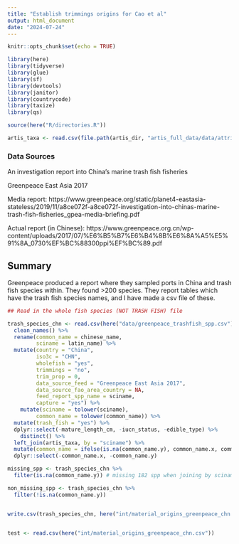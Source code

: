 ```yaml
---
title: "Establish trimmings origins for Cao et al"
output: html_document
date: "2024-07-24"
---
```



```r

knitr::opts_chunk$set(echo = TRUE)

library(here)
library(tidyverse)
library(glue)
library(sf)
library(devtools)
library(janitor)
library(countrycode)
library(taxize)
library(qs)

source(here("R/directories.R"))

artis_taxa <- read.csv(file.path(artis_dir, "artis_full_data/data/attribute tables/sciname.csv")) ## read in attribute table with common names

```

### Data Sources

An investigation report into China’s marine trash fish fisheries 

Greenpeace East Asia 2017 

Media report: https://www.greenpeace.org/static/planet4-eastasia-stateless/2019/11/a8ce072f-a8ce072f-investigation-into-chinas-marine-trash-fish-fisheries_gpea-media-briefing.pdf 

Actual report (in Chinese): https://www.greenpeace.org.cn/wp-content/uploads/2017/07/%E6%B5%B7%E6%B4%8B%E6%8A%A5%E5%91%8A_0730%EF%BC%88300ppi%EF%BC%89.pdf  

## Summary

Greenpeace produced a report where they sampled ports in China and trash fish species within. They found >200 species. They report tables which have the trash fish species names, and I have made a csv file of these.  


```r

## Read in the whole fish species (NOT TRASH FISH) file

trash_species_chn <- read.csv(here("data/greenpeace_trashfish_spp.csv")) %>%
  clean_names() %>%
  rename(common_name = chinese_name, 
         sciname = latin_name) %>% 
  mutate(country = "China",
         iso3c = "CHN", 
         wholefish = "yes",
         trimmings = "no",
         trim_prop = 0,
         data_source_feed = "Greenpeace East Asia 2017",
         data_source_fao_area_country = NA,
         feed_report_spp_name = sciname,
         capture = "yes") %>%
    mutate(sciname = tolower(sciname),
         common_name = tolower(common_name)) %>%
  mutate(trash_fish = "yes") %>%
  dplyr::select(-mature_length_cm, -iucn_status, -edible_type) %>%
    distinct() %>%
  left_join(artis_taxa, by = "sciname") %>%
  mutate(common_name = ifelse(is.na(common_name.y), common_name.x, common_name.y)) %>%
  dplyr::select(-common_name.x, -common_name.y)

missing_spp <- trash_species_chn %>%
  filter(is.na(common_name.y)) # missing 182 spp when joining by sciname; missing 224 when joining by common_name. We will join by sciname. These will just be missing. They just aren't reported in the ARTIS data, which is OK. 

non_missing_spp <- trash_species_chn %>%
  filter(!is.na(common_name.y))


write.csv(trash_species_chn, here("int/material_origins_greenpeace_chn.csv"), row.names = FALSE)


test <- read.csv(here("int/material_origins_greenpeace_chn.csv"))

```


